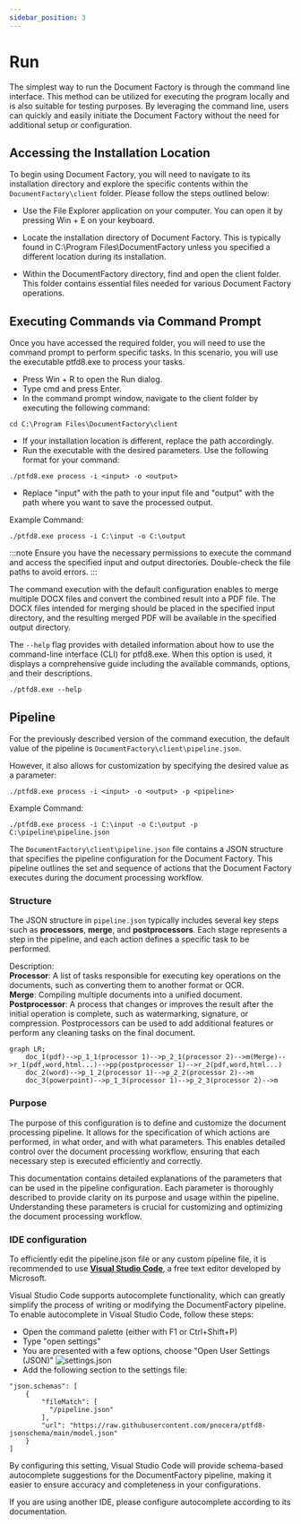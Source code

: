 ```yaml
---
sidebar_position: 3
---
```


# Run

The simplest way to run the Document Factory is through the command line interface. This method can be utilized for 
executing the program locally and is also suitable for testing purposes. By leveraging the command line, 
users can quickly and easily initiate the Document Factory without the need for additional setup or configuration.

## Accessing the Installation Location

To begin using Document Factory, you will need to navigate to its installation directory and explore the specific contents 
within the `DocumentFactory\client` folder. Please follow the steps outlined below:

- Use the File Explorer application on your computer. You can open it by pressing Win + E on your keyboard.

- Locate the installation directory of Document Factory. This is typically found in C:\Program Files\DocumentFactory 
  unless you specified a different location during its installation.

- Within the DocumentFactory directory, find and open the client folder. 
  This folder contains essential files needed for various Document Factory operations.

## Executing Commands via Command Prompt

Once you have accessed the required folder, you will need to use the command prompt to perform specific tasks. 
In this scenario, you will use the executable ptfd8.exe to process your tasks.

- Press Win + R to open the Run dialog.
- Type cmd and press Enter.
- In the command prompt window, navigate to the client folder by executing the following command:

```console
cd C:\Program Files\DocumentFactory\client
```

- If your installation location is different, replace the path accordingly.
- Run the executable with the desired parameters. Use the following format for your command:

```console
./ptfd8.exe process -i <input> -o <output>
```

- Replace "input" with the path to your input file and "output" with the path where you want to save the processed output.

Example Command:
```console
./ptfd8.exe process -i C:\input -o C:\output
```

:::note
Ensure you have the necessary permissions to execute the command and access the specified input and output directories.
Double-check the file paths to avoid errors.
:::

The command execution with the default configuration enables to merge multiple DOCX files and convert the combined result into a PDF file. 
The DOCX files intended for merging should be placed in the specified input directory, and the resulting merged PDF will be available 
in the specified output directory.

The `--help` flag provides with detailed information about how to use the command-line interface (CLI) for ptfd8.exe. 
When this option is used, it displays a comprehensive guide including the available commands, options, and their descriptions.

```console
./ptfd8.exe --help
```

## Pipeline

For the previously described version of the command execution, the default value of the pipeline is `DocumentFactory\client\pipeline.json`.

However, it also allows for customization by specifying the desired value as a parameter:

```console
./ptfd8.exe process -i <input> -o <output> -p <pipeline>
```

Example Command:
```console
./ptfd8.exe process -i C:\input -o C:\output -p C:\pipeline\pipeline.json
```

The `DocumentFactory\client\pipeline.json` file contains a JSON structure that specifies the pipeline configuration for 
the Document Factory. This pipeline outlines the set and sequence of actions that the Document Factory executes during 
the document processing workflow.

### Structure

The JSON structure in `pipeline.json` typically includes several key steps such as **processors**, **merge**, and **postprocessors**. 
Each stage represents a step in the pipeline, and each action defines a specific task to be performed.


Description:  
**Processor**: A list of tasks responsible for executing key operations on the documents, 
such as converting them to another format or OCR.  
**Merge**: Compiling multiple documents into a unified document.  
**Postprocessor**: A process that changes or improves the result after the initial operation is complete, 
such as watermarking, signature, or compression.
Postprocessors can be used to add additional features or perform any cleaning tasks on the final document.

```mermaid
graph LR;
    doc_1(pdf)-->p_1_1(processor 1)-->p_2_1(processor 2)-->m(Merge)-->r_1(pdf,word,html...)-->pp(postprocessor 1)-->r_2(pdf,word,html...)
    doc_2(word)-->p_1_2(processor 1)-->p_2_2(processor 2)-->m
    doc_3(powerpoint)-->p_1_3(processor 1)-->p_2_3(processor 2)-->m
```

### Purpose

The purpose of this configuration is to define and customize the document processing pipeline. 
It allows for the specification of which actions are performed, in what order, and with what parameters. 
This enables detailed control over the document processing workflow, 
ensuring that each necessary step is executed efficiently and correctly.

This documentation contains detailed explanations of the parameters that can be used in the pipeline configuration. 
Each parameter is thoroughly described to provide clarity on its purpose and usage within the pipeline. 
Understanding these parameters is crucial for customizing and optimizing the document processing workflow.

### IDE configuration
To efficiently edit the pipeline.json file or any custom pipeline file,
it is recommended to use **[Visual Studio Code](https://code.visualstudio.com/)**,
a free text editor developed by Microsoft.

Visual Studio Code supports autocomplete functionality, which can greatly simplify the process of writing or modifying
the DocumentFactory pipeline. To enable autocomplete in Visual Studio Code, follow these steps:

- Open the command palette (either with F1 or Ctrl+Shift+P)
- Type "open settings"
- You are presented with a few options, choose "Open User Settings (JSON)"
![settings.json](./img/vsc_settings.png)
- Add the following section to the settings file:
```shell
"json.schemas": [
    {
        "fileMatch": [
          "/pipeline.json"
        ],
        "url": "https://raw.githubusercontent.com/pnocera/ptfd8-jsonschema/main/model.json"
    }
]
```
By configuring this setting, Visual Studio Code will provide schema-based autocomplete suggestions for
the DocumentFactory pipeline, making it easier to ensure accuracy and completeness in your configurations.

If you are using another IDE, please configure autocomplete according to its documentation.
